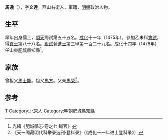 {{Otheruses|other=名为马通的其他人物|马通}}

'''馬通'''（{{bd|1445年||？}}），字'''文達'''，燕山右衛人，軍籍，[[明朝|明朝]]政治人物。

== 生平 ==
早年出身儒士，[[順天府|順天]]鄉試第五十五名。[[成化|成化]]十一年（1475年），參加乙未科[[會試|會試]]，得[[貢士|貢士]]第八十八名。[[殿試|殿試]]登[[進士|進士]]第三甲第一百二十九名。成化十四年（1478年）任山東[[肥城縣|肥城縣]]知縣<ref>光緒《肥城縣志·卷之七·職官》</ref>。

== 家族 ==
曾祖父[[馬士能|馬士能]]。祖父[[馬方|馬方]]。父亲[[馬榮|馬榮]]<ref>《天一阁藏明代科举录选刊·登科录》（《成化十一年进士登科录》）</ref>。

==参考==
{{reflist}}

{{成化十一年乙未科殿試金榜}}

{{Authority control}}

{{DEFAULTSORT:Ma馬}}
[[Category:马姓|T]]
[[Category:北京人|Category:北京人]]
[[Category:明朝肥城縣知縣|Category:明朝肥城縣知縣]]


{{明朝人物小作品}}